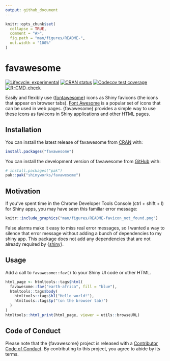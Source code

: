 ```yaml
---
output: github_document
---
```


<!-- README.md is generated from README.Rmd. Please edit that file -->

```r
knitr::opts_chunk$set(
  collapse = TRUE,
  comment = "#>",
  fig.path = "man/figures/README-",
  out.width = "100%"
)
```

# favawesome

<!-- badges: start -->
[![Lifecycle: experimental](https://img.shields.io/badge/lifecycle-experimental-orange.svg)](https://lifecycle.r-lib.org/articles/stages.html#experimental)
[![CRAN status](https://www.r-pkg.org/badges/version/favawesome)](https://CRAN.R-project.org/package=favawesome)
[![Codecov test coverage](https://codecov.io/gh/shinyworks/favawesome/graph/badge.svg)](https://app.codecov.io/gh/shinyworks/favawesome)
[![R-CMD-check](https://github.com/shinyworks/favawesome/actions/workflows/R-CMD-check.yaml/badge.svg)](https://github.com/shinyworks/favawesome/actions/workflows/R-CMD-check.yaml)
<!-- badges: end -->

Easily and flexibly use {[fontawesome](https://rstudio.github.io/fontawesome/)} icons as Shiny favicons (the icons that appear on browser tabs).
[Font Awesome](https://fontawesome.com/) is a popular set of icons that can be used in web pages.
{favawesome} provides a simple way to use these icons as favicons in Shiny applications and other HTML pages.

## Installation

::: {.pkgdown-release}
You can install the latest release of favawesome from [CRAN](https://CRAN.R-project.org) with:

``` r
install.packages("favawesome")
```
:::

::: {.pkgdown-devel}
You can install the development version of favawesome from [GitHub](https://github.com/) with:

``` r
# install.packages("pak")
pak::pak("shinyworks/favawesome")
```
:::

## Motivation

If you've spent time in the Chrome Developer Tools Console (ctrl + shift + I) for Shiny apps, you may have seen this familiar error message:

```r
knitr::include_graphics("man/figures/README-favicon_not_found.png")
```

False alarms make it easy to miss real error messages, so I wanted a way to silence that error message without adding a bunch of dependencies to my shiny app.
This package does not add any dependencies that are not already required by {[shiny](https://shiny.posit.co/r/)}.

## Usage

Add a call to `favawesome::fav()` to your Shiny UI code or other HTML.

``` r
html_page <- htmltools::tags$html(
  favawesome::fav("earth-africa", fill = "blue"),
  htmltools::tags$body(
    htmltools::tags$h1("Hello world!"),
    htmltools::tags$p("(on the browser tab)")
  )
)
htmltools::html_print(html_page, viewer = utils::browseURL)
```

## Code of Conduct

Please note that the {favawesome} project is released with a [Contributor Code of Conduct](https://shinyworks.github.io/favawesome/CODE_OF_CONDUCT.html). By contributing to this project, you agree to abide by its terms.
